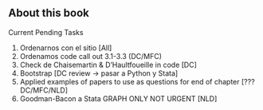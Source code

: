 ## About this book

Current Pending Tasks

1. Ordenarnos con el sitio [All]
2. Ordenamos code call out 3.1-3.3 (DC/MFC)
3. Check de Chaisemartin & D'Haultfoueille in code [DC]
4. Bootstrap [DC review -> pasar a Python y Stata]
5. Applied examples of papers to use as questions for end of chapter [??? DC/MFC/NLD] 
6. Goodman-Bacon a Stata GRAPH ONLY NOT URGENT [NLD]
